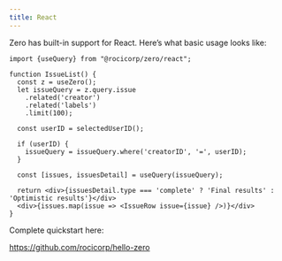 ```yaml
---
title: React
---
```


Zero has built-in support for React. Here’s what basic usage looks like:

```tsx
import {useQuery} from "@rocicorp/zero/react";

function IssueList() {
  const z = useZero();
  let issueQuery = z.query.issue
    .related('creator')
    .related('labels')
    .limit(100);

  const userID = selectedUserID();

  if (userID) {
    issueQuery = issueQuery.where('creatorID', '=', userID);
  }

  const [issues, issuesDetail] = useQuery(issueQuery);

  return <div>{issuesDetail.type === 'complete' ? 'Final results' : 'Optimistic results'}</div>
  <div>{issues.map(issue => <IssueRow issue={issue} />)}</div>
}
```

Complete quickstart here:

https://github.com/rocicorp/hello-zero
